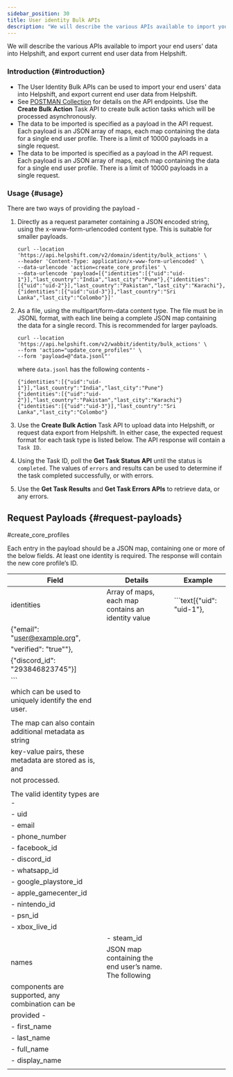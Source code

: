 ```yaml
---
sidebar_position: 30
title: User identity Bulk APIs
description: "We will describe the various APIs available to import your end users' data into Helpshift, and export current end user data from Helpshift."
---
```



<Intro>
We will describe the various APIs available to import your end users' data into Helpshift, and export current end user data from Helpshift.
</Intro>

### Introduction {#introduction}

- The User Identity Bulk APIs can be used to import your end users' data into Helpshift, and export current end user data from Helpshift.
- See [POSTMAN Collection](https://www.postman.com/helpshift) for details on the API endpoints. Use the **Create Bulk Action** Task API to create bulk
  action tasks which will be processed asynchronously.
- The data to be imported is specified as a payload in the API request. Each payload is an JSON array of maps, each map containing the data for a
  single end user profile. There is a limit of 10000 payloads in a single request.
- The data to be imported is specified as a payload in the API request. Each payload is an JSON array of maps, each map containing the data for a
  single end user profile. There is a limit of 10000 payloads in a single request.

  
### Usage {#usage}

There are two ways of providing the payload -

1. Directly as a request parameter containing a JSON encoded string, using the x-www-form-urlencoded content type. This is suitable for smaller payloads.
   
   ```text
   curl --location 'https://api.helpshift.com/v2/domain/identity/bulk_actions' \
   --header 'Content-Type: application/x-www-form-urlencoded' \
   --data-urlencode 'action=create_core_profiles' \
   --data-urlencode 'payload=[{"identities":[{"uid":"uid-1"}],"last_country":"India","last_city":"Pune"},{"identities":[{"uid":"uid-2"}],"last_country":"Pakistan","last_city":"Karachi"},
   {"identities":[{"uid":"uid-3"}],"last_country":"Sri Lanka","last_city":"Colombo"}]'
   ```
2. As a file, using the multipart/form-data content type. The file must be in JSONL format, with each line being a complete JSON map containing the data for
   a single record. This is recommended for larger payloads.
   
   ```text
   curl --location 'https://api.helpshift.com/v2/wabbit/identity/bulk_actions' \
   --form 'action="update_core_profiles"' \
   --form 'payload=@"data.jsonl"'
   ```
   where `data.jsonl` has the following contents - 
   ```text
   {"identities":[{"uid":"uid-1"}],"last_country":"India","last_city":"Pune"}
   {"identities":[{"uid":"uid-2"}],"last_country":"Pakistan","last_city":"Karachi"}
   {"identities":[{"uid":"uid-3"}],"last_country":"Sri Lanka","last_city":"Colombo"}
   ```
3. Use the **Create Bulk Action** Task API to upload data into Helpshift, or request data export from Helpshift. In either case, the expected request format for each task type is listed below.
   The API response will contain a `Task ID`.
4. Using the Task ID, poll the **Get Task Status API** until the status is `completed`. The values of `errors` and results can be used to determine if the task completed successfully, or with errors.
5. Use the **Get Task Results** and **Get Task Errors APIs** to retrieve data, or any errors.

## Request Payloads {#request-payloads}

#create_core_profiles

Each entry in the payload should be a JSON map, containing one or more of the below fields. At least one identity is required. The response will contain the new core profile’s ID.

<div className="text-sm compact ">

| Field         | Details                                                | Example                           |
| ------------- | ------------------------------------------------------ | --------------------------------- |
| identities    | Array of maps, each map contains an identity value     | ```text[{"uid": "uid-1"},         |
                                                                            {"email": "user@example.org",    |
                                                                            "verified": "true""},            |
                                                                             {"discord_id": "293846823745"}] |
|                                                                          ```                               |
|                 which can be used to uniquely identify the end user.                                       |
|                                                                                                            |
|                 The map can also contain additional metadata as string                                     |
|                 key-value pairs, these metadata are stored as is, and                                      |
|                 not processed.                                                                             |    
|                                                                                                            |
|                 The valid identity types are -                                                             |
|                 - uid                                                                                      |
|                 - email                                                                                    |
|                 - phone_number                                                                             |
|                 - facebook_id                                                                              |
|                 - discord_id                                                                               |
|                 - whatsapp_id                                                                              |
|                 - google_playstore_id                                                                      |
|                 - apple_gamecenter_id                                                                      |
|                 - nintendo_id                                                                              |
|                 - psn_id                                                                                   |
|                 - xbox_live_id                                                                             |
|               | - steam_id                                                                                 |
| names         | JSON map containing the end user’s name. The following                                     |
                  components are supported, any combination can be                                           |
                  provided -                                                                                 |
|                 - first_name                                                                   |           |
|                 - last_name                                                                    |           |
|                 - full_name                                                                    |           | 
|                 - display_name                                                                 |           | 
|               |                                                                                |           |



</div>




   
